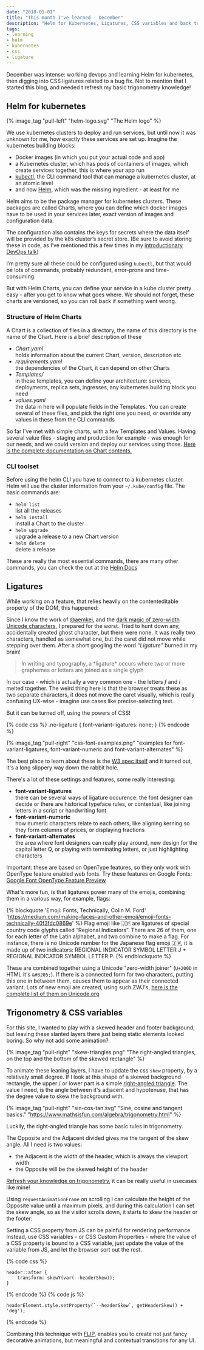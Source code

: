 ```yaml
---
date: "2018-01-01"
title: "This month I've learned - December"
description: "Helm for Kubernetes, Ligatures, CSS variables and back to the basics with Trigonometry in December."
tags:
- learning
- helm
- kubernetes
- css
- ligature
---
```



<Intro>

December was intense: working devops and learning Helm for kubernetes, then digging into CSS ligatures related to a bug fix.
Not to mention that I started this blog, and needed t refresh my basic trigonometry knowledge!

</Intro>

## Helm for kubernetes

{% image_tag "pull-left" "helm-logo.svg" "The Helm logo" %}

We use kubernetes clusters to deploy and run services, but until now it was unknown for me, how exactly these services are set up. Imagine the kubernetes building blocks:
- Docker images (in which you put your actual code and app)
- a Kubernetes cluster, which has pods of containers of images, which create services together, this is where your app run
- [kubectl](https://kubernetes.io/docs/reference/kubectl/overview/), the CLI command tool that can manage a kubernetes cluster, at an atomic level
- and now [Helm](https://github.com/kubernetes/helm), which was the missing ingredient - at least for me

Helm aims to be the package manager for kubernetes clusters. These packages are called Charts, where you can define which docker images have to be used in your services later, exact version of images and configuration data.

The configuration also contains the keys for secrets where the data itself will be provided by the k8s cluster’s secret store. (Be sure to avoid storing these in code, as I’ve mentioned this a few times in my [introductionary DevOps talk](/speaking/ruhrjs-2017/))

I’m pretty sure all these could be configured using `kubectl`, but that would be lots of commands, probably redundant, error-prone and time-consuming.

But with Helm Charts, you can define your service in a kube cluster pretty easy - after you get to know what goes where. We should not forget, these charts are versioned, so you can roll back if something went wrong.

### Structure of Helm Charts

A Chart is a collection of files in a directory, the name of this directory is the name of the Chart. Here is a brief description of these
- _Chart.yaml_  
  holds information about the current Chart, version, description etc
- _requirements.yaml_  
  the dependencies of the Chart, it can depend on other Charts
- _Templates/_  
  in these templates, you can define your architecture: services, deployments, replica sets, ingresses, any kubernetes building block you need
- _values.yaml_  
  the data in here will populate fields in the Templates. You can create several of these files, and pick the right one you need, or override any values in these from the CLI commands

So far I've met with simple charts, with a few Templates and Values. Having several value files - staging and production for example - was enough for our needs, and we could version and deploy our services using those. [Here is the complete documentation on Chart contents.](https://github.com/kubernetes/helm/blob/master/docs/charts.md)

### CLI toolset

Before using the helm CLI you have to connect to a kubernetes cluster. Helm will use the cluster information from your `~/.kube/config` file. The basic commands are:

- `helm list`  
  list all the releases
- `helm install`  
  install a Chart to the cluster
- `helm upgrade`  
  upgrade a release to a new Chart version
- `helm delete`  
  delete a release

These are really the most essential commands, there are many other commands, you can check the out at the [Helm Docs](https://docs.helm.sh/)



## Ligatures

While working on a feature, that relies heavily on the contenteditable property of the DOM, this happened:

<!--video src="{% asset_path "ligature.m4v" %}" autoplay loop muted playsinline title="Short video of how the caret interacts with a ligature in the browser">
</video -->

Since I know the work of [@aemkei](https://twitter.com/aemkei), and the
[dark magic of zero-width Unicode characters](https://www.google.hu/url?sa=t&rct=j&q=&esrc=s&source=web&cd=2&cad=rja&uact=8&ved=0ahUKEwjnu57CudPYAhWIJ1AKHZ78AtkQtwIILDAB&url=https%3A%2F%2Fwww.youtube.com%2Fwatch%3Fv%3DT3xMyZH93i8&usg=AOvVaw34ISWo92p4Vb145hRQ3UN9), I prepared for the worst. Tried to hunt down any, accidentally created ghost character, but there were none. It was really two characters, handled as somewhat one, but the caret did not move while stepping over them.
After a short googling the word _“Ligature”_ burned in my brain!


<Blockquote
	by={'Typographic ligature'}
	link={'https://en.m.wikipedia.org/wiki/Typographic_ligature'}
	linkText={'Wikipedia'}
>
	In writing and typography, a *ligature* occurs where two or more graphemes or letters are joined as a single glyph
</Blockquote>


In our case - which is actually a very common one - the letters _f_ and _i_ melted together. The weird thing here is that the browser treats these as two separate characters, it does not move the caret visually, which is really confusing UX-wise - imagine use cases like precise-selecting text.

But it can be turned off, using the powers of CSS!

{% code css %}
    .no-ligature {
        font-variant-ligatures: none;
    }
{% endcode %}

{% image_tag "pull-right" "css-font-examples.png" "examples for font-variant-ligatures, font-variant-numeric and font-variant-alternates" %}

The best place to learn about these is the [W3 spec itself](https://www.w3.org/TR/css-fonts-3/#font-variant-ligatures-prop) and it turned out, it's a long slippery way down the rabbit hole.

There's a lot of these settings and features, some really interesting:
- **font-variant-ligatures**  
  there can be several ways of ligature occurence: the font designer can decide or there are historical typeface rules, or contextual, like joining letters in a script or handwriting font
- **font-variant-numeric**  
  how numeric characters relate to each others, like aligning kerning so they form columns of prices, or displaying fractions
- **font-variant-alternates**  
  the area where font designers can really play around, new design for the capital letter Q, or playing with terminating letters, or just highlighting characters

Important: these are based on OpenType features, so they only work with OpenType feature enabled web fonts. Try these features on Google Fonts: [Google Font OpenType Feature Preview](http://code.thisarmy.com/fontsinfo/)

What's more fun, is that ligatures power many of the emojis, combining them in a various way, for example, flags:

{% blockquote 'Emoji: Fonts, Technically, Colin M. Ford' 'https://medium.com/making-faces-and-other-emoji/emoji-fonts-technically-40f3fdc0869e' %}
Flag emoji like 🇯🇵 are ligatures of special country code glyphs called “Regional Indicators”. There are 26 of them, one for each letter of the Latin alphabet, and two combine to make a flag. For instance, there is no Unicode number for the Japanese flag emoji 🇯🇵, it is made up of two indicators: REGIONAL INDICATOR SYMBOL LETTER J + REGIONAL INDICATOR SYMBOL LETTER P.
{% endblockquote %}

These are combined together using a Unicode "zero-width joiner" (`U+200D` in HTML it's `&#8205;`). If there is a connected form for two characters, putting this one in between them, causes them to appear as their connected variant. Lots of new emoji are created, using such ZWJ's, [here is the complete list of them on Unicode.org](http://www.unicode.org/emoji/charts/emoji-zwj-sequences.html)




## Trigonometry & CSS variables

For this site, I wanted to play with a skewed header and footer background, but leaving these slanted layers there just being static elements looked boring. So why not add some animation?

<!-- video src="{% asset_path "skew.mp4" %}" autoplay loop muted playsinline title="Short video of how the skewed header works">
</video -->

{% image_tag "pull-right" "skew-triangles.png" "The right-angled triangles, on the top and the bottom of the skewed rectangle" %}

To animate these leaning layers, I have to update the css `skew` property, by a relatively small degree. If I look at this shape of a skewed background rectangle, the upper / or lower part is a simple [right-angled triangle](https://en.wikipedia.org/wiki/Right_triangle). The value I need, is the angle between it's adjacent and hypotenuse, that has the degree value to skew the background with.

{% image_tag "pull-right" "sin-cos-tan.svg" "Sine, cosine and tangent basics." "https://www.mathsisfun.com/algebra/trigonometry.html" %}

Luckily, the right-angled triangle has some basic rules in trigonometry.

The Opposite and the Adjacent divided gives me the tangent of the skew angle. All I need is two values:
- the Adjacent is the width of the header, which is always the viewport width
- the Opposite will be the skewed height of the header

[Refresh your knowledge on trigonometry](https://www.mathsisfun.com/algebra/trigonometry.html), it can be really useful in usecases like mine!

Using `requestAnimationFrame` on scrolling I can calculate the height of the Opposite value until a maximum pixels, and during this calculation I can set the skew angle, so as the visitor scrolls down, it starts to skew the header or the footer.

Setting a CSS property from JS can be painful for rendering performance. Instead, use CSS variables - or CSS Custom Properties - where the value of a CSS property is bound to a CSS variable, just update the value of the variable from JS, and let the browser sort out the rest.

{% code css %}

    header::after {
        transform: skewY(var(--headerSkew));
    }
{% endcode %}
{% code js %}

    headerElement.style.setProperty(`--headerSkew`, getHeaderSkew() + 'deg');
{% endcode %}

Combining this technique with [FLIP](), enables you to create not just fancy decorative animations, but meaningful and contextual transitions for any UI.